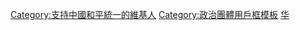 {{Userbox
| border-c = #ffbb11
| border-s = 1
| id-c     = #FFFFFF
| id-s     = 10
| id-fc    = #000000
| info-c   = gold
| info-s   = 10
| info-fc  = #000000
| id       = [[File:China-outline.svg|48px]]
| info      = 此用戶支持'''中國和平統一'''。
}}<includeonly>
[[Category:支持中國和平統一的維基人]]
</includeonly>
<noinclude>
[[Category:政治團體用戶框模板]]
[[Category:支持区域统一或合并的维基人用户框模板|华]]
</noinclude>